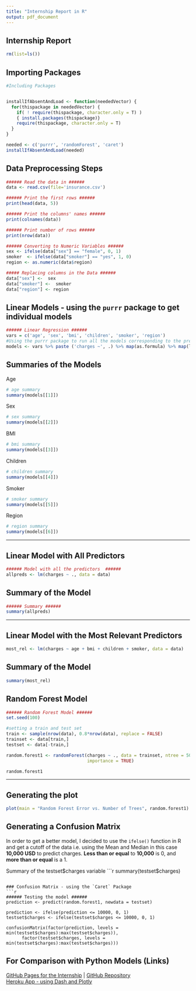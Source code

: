 ---
title: "Internship Report in R"
output: pdf_document
---

## Internship Report   
```{r echo = F}  
rm(list=ls())
```  

## Importing Packages    
```{r echo = FALSE, include=FALSE, warning = FALSE, message = FALSE}  
#Including Packages 


installIfAbsentAndLoad <- function(neededVector) {
  for(thispackage in neededVector) {
    if( ! require(thispackage, character.only = T) )
    { install.packages(thispackage)}
    require(thispackage, character.only = T)
  }
}

needed <- c('purrr', 'randomForest', 'caret')  
installIfAbsentAndLoad(needed) 
```  

## Data Preprocessing Steps  
```{r echo = TRUE}  

###### Read the data in ######
data <- read.csv(file='insurance.csv')

###### Print the first rows ######
print(head(data, 5))

###### Print the columns' names ######
print(colnames(data))

###### Print number of rows ######
print(nrow(data))

###### Converting to Numeric Variables ###### 
sex <- ifelse(data["sex"] == "female", 0, 1)
smoker  <- ifelse(data["smoker"] == "yes", 1, 0)
region <- as.numeric(data$region)

##### Replacing columns in the Data ###### 
data["sex"] <-  sex
data["smoker"] <-  smoker
data["region"] <- region
```  

## Linear Models - using the `purrr` package to get individual models  
```{r echo = TRUE}  
###### Linear Regression ######
vars = c('age', 'sex', 'bmi', 'children', 'smoker', 'region')
#Using the purrr package to run all the models corresponding to the predictors
models <- vars %>% paste ('charges ~', .) %>% map(as.formula) %>% map(lm, data = data)
```  

## Summaries of the Models  

Age  
```{r echo = T}
# age summary
summary(models[[1]])
```  
Sex 

```{r echo = T}
# sex summary
summary(models[[2]])
```  
BMI 

```{r echo = T}
# bmi summary
summary(models[[3]])
```  
Children  

```{r echo = T}
# children summary
summary(models[[4]])
```  
Smoker  

```{r echo = T}
# smoker summary
summary(models[[5]])
```  
Region  

```{r echo = T}
# region summary
summary(models[[6]])
```     
  
******  


## Linear Model with All Predictors     
```{r echo = TRUE} 
###### Model with all the predictors  ###### 
allpreds <- lm(charges ~ ., data = data)
```    

## Summary of the Model     
```{r echo = T}
###### Summary ###### 
summary(allpreds)
```  

******  

## Linear Model with the Most Relevant Predictors  
``` {r echo = T}
most_rel <- lm(charges ~ age + bmi + children + smoker, data = data)
```  





## Summary of the Model  
```{r echo = T}
summary(most_rel)
```

## Random Forest Model  
```{r echo = T}
###### Random Forest Model ######
set.seed(100)

#setting a train and test set 
train <- sample(nrow(data), 0.8*nrow(data), replace = FALSE) 
trainset <- data[train,]
testset <- data[-train,]

random.forest1 <- randomForest(charges ~ ., data = trainset, ntree = 500, mtry = 6, 
                               importance = TRUE)

random.forest1
```  
******
## Generating the plot  
```{r echo = T}
plot(main = "Random Forest Error vs. Number of Trees", random.forest1)
```  

## Generating a Confusion Matrix  
In order to get a better model, I decided to use the `ifelse()` function in R and get a cutoff of the data i.e. using the Mean and Median in this case **10,000 USD** to predict charges. **Less than or equal** to **10,000** is 0, and **more than or equal** is a 1.  

Summary of the testset$charges variable  
```{r echo = T}
summary(testset$charges)
```  

### Confusion Matrix - using the `Caret` Package  
```{r echo = T}
###### Testing the model ######
prediction <- predict(random.forest1, newdata = testset)

prediction <- ifelse(prediction <= 10000, 0, 1)
testset$charges <- ifelse(testset$charges <= 10000, 0, 1)

confusionMatrix(factor(prediction, levels = min(testset$charges):max(testset$charges)), 
      factor(testset$charges, levels = min(testset$charges):max(testset$charges)))

```



## For Comparison with Python Models (Links)
[GitHub Pages for the Internship](https://arcelioeperez.github.io/dash-app/) | [GitHub Repository](https://github.com/arcelioeperez/dash-app/tree/gh-pages)  
[Heroku App - using Dash and Plotly](https://my-internship-app.herokuapp.com/)  

